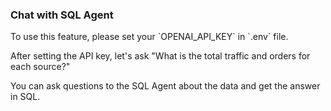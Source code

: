 
### Chat with SQL Agent

<Callout title="Warning" variant="warning">
To use this feature, please set your `OPENAI_API_KEY` in `.env` file.

After setting the API key, let's ask "What is the total traffic and orders for each source?"
</Callout>

You can ask questions to the SQL Agent about the data and get the answer in SQL.

<Grid cols={2} className="py-4">
  <div>
    <DataTable loadData="example_data" height={400} />
  </div>
  <div className="p-4 bg-gray-50 rounded-lg shadow-sm border border-gray-200 hover:shadow-md transition-shadow">
    <LLM postData="sql_agent" />
  </div>
</Grid>

